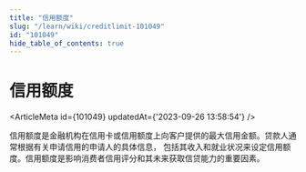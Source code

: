 ```yaml
---
title: "信用额度"
slug: "/learn/wiki/creditlimit-101049"
id: "101049"
hide_table_of_contents: true
---
```



# 信用额度

<ArticleMeta id={101049} updatedAt={'2023-09-26 13:58:54'} />
<div className='border-solid border-b border-t-0 my-4 border-[var(--ifm-color-gray-300)]' />

信用额度是金融机构在信用卡或信用额度上向客户提供的最大信用金额。贷款人通常根据有关申请信用的申请人的具体信息， 包括其收入和就业状况来设定信用额度。信用额度是影响消费者信用评分和其未来获取信贷能力的重要因素。
